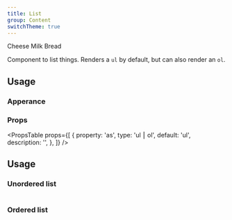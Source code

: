 ```yaml
---
title: List
group: Content
switchTheme: true
---
```


<Preview>
  <List>
    <List.Item>Cheese</List.Item>
    <List.Item>Milk</List.Item>
    <List.Item>Bread</List.Item>
  </List>
</Preview>

Component to list things. Renders a `ul` by default, but can also render an `ol`.

## Usage

### Apperance

<ApperanceTable component={title} />

### Props

<PropsTable
  props={[
    {
      property: 'as',
      type: 'ul ⎮ ol',
      default: 'ul',
      description: '',
    },
  ]}
/>

## Usage

### Unordered list

```tsx preview file=components/List/list.demo.tsx

```

### Ordered list

```tsx preview file=components/List/list-ordered.demo.tsx

```
